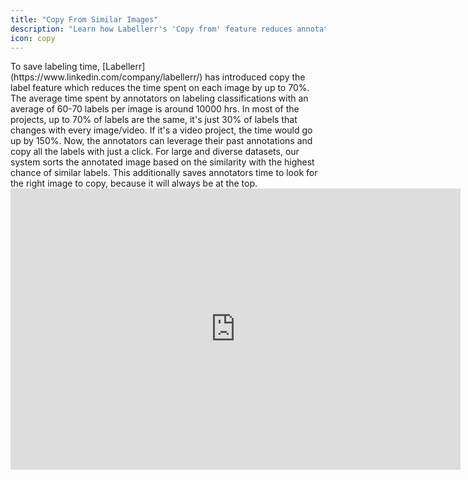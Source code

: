 ```yaml
---
title: "Copy From Similar Images"
description: "Learn how Labellerr's 'Copy from' feature reduces annotation time by up to 70% by leveraging past annotations from similar images."
icon: copy
---
```


<CardGroup cols={1}>
  <Card title="What is the “Copy from” feature?">
    To save labeling time, [Labellerr](https://www.linkedin.com/company/labellerr/) has introduced copy the label feature which reduces the time spent on each image by up to 70%.
  </Card>

  <Card title="Benefits of Copy from">
    The average time spent by annotators on labeling classifications with an average of 60-70 labels per image is around 10000 hrs. In most of the projects, up to 70% of labels are the same, it's just 30% of labels that changes with every image/video. If it's a video project, the time would go up by 150%. Now, the annotators can leverage their past annotations and copy all the labels with just a click.
  </Card>

  <Card title="How it works">
    For large and diverse datasets, our system sorts the annotated image based on the similarity with the highest chance of similar labels. This additionally saves annotators time to look for the right image to copy, because it will always be at the top.
  </Card>
</CardGroup>

<iframe width="720" height="450" src="https://www.youtube.com/embed/Z5YdaJxHhbo" title="Labellerr Feature demo 4: Copy Previous file to speed up classification annotation" frameborder="0" allow="accelerometer; autoplay; clipboard-write; encrypted-media; gyroscope; picture-in-picture; web-share" referrerpolicy="strict-origin-when-cross-origin" allowfullscreen></iframe>
